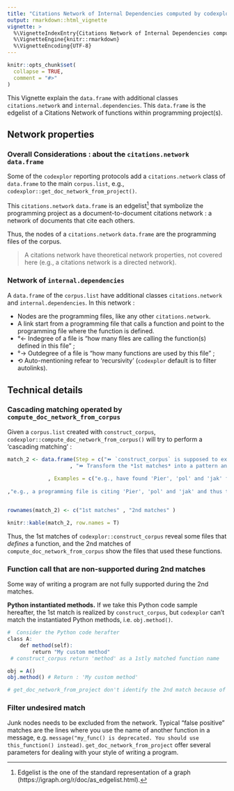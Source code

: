 ```yaml
---
title: "Citations Network of Internal Dependencies computed by codexplor"
output: rmarkdown::html_vignette
vignette: >
  %\VignetteIndexEntry{Citations Network of Internal Dependencies computed by codexplor}
  %\VignetteEngine{knitr::rmarkdown}
  %\VignetteEncoding{UTF-8}
---
```


```r
knitr::opts_chunk$set(
  collapse = TRUE,
  comment = "#>"
)
```

This Vignette explain the `data.frame` with additional classes `citations.network` and `internal.dependencies`. This `data.frame` is the edgelist of a Citations Network of functions within programming project(s).  

## Network properties

### Overall Considerations : about the `citations.network` `data.frame` 
Some of the `codexplor` reporting protocols add a `citations.network` class of `data.frame` to the main `corpus.list`, e.g., `codexplor::get_doc_network_from_project()`. 

This `citations.network` `data.frame` is an edgelist^[Edgelist is the one of the standard representation of a graph (https://igraph.org/r/doc/as_edgelist.html).] that symbolize the programming project as a document-to-document citations network : a network of documents that cite each others. 

Thus, the nodes of a `citations.network` `data.frame` are the programming files of the corpus. 

> A citations network have theoretical network properties, not covered here (e.g., a citations network is a directed network). 

### Network of `internal.dependencies`
A `data.frame` of the `corpus.list` have additional classes `citations.network` and `internal.dependencies`.  In this network :

- Nodes are the programming files, like any other `citations.network`. 
- A link start from a programming file that calls a function and point to the programming file where the function is defined.
- °← Indegree of a file is "how many files are calling the function(s) defined in this file" ;
- °→ Outdegree of a file is "how many functions are used by this file" ; 
- ⟲ Auto-mentioning refear to 'recursivity' (`codexplor` default is to filter autolinks).

## Technical details

### Cascading matching operated by `compute_doc_network_from_corpus`
Given a `corpus.list` created with `construct_corpus`, `codexplor::compute_doc_network_from_corpus()` will try to perform a 'cascading matching' :

```r

match_2 <- data.frame(Step = c("⏩ `construct_corpus` is supposed to extract *functions names as a 1st matches*, from the files where these functions are defined)"
                    , "⏩ Transform the *1st matches* into a pattern and search for these patterns in the initial content, in order to compute a Citations Network with these 2nd matches")
             
             , Examples = c("e.g., have found 'Pier', 'pol' and 'jak' function names in 3 separate files" 
                          
,"e.g., a programming file is citing 'Pier', 'pol' and 'jak' and thus this file is linked to the files where we previously found these matches"))


rownames(match_2) <- c("1st matches" , "2nd matches" )

knitr::kable(match_2, row.names = T)


```

Thus, the 1st matches of `codexplor::construct_corpus` reveal some files that *defines* a function, and the 2nd matches of `compute_doc_network_from_corpus` show the files that used these functions.

### Function call that are non-supported during 2nd matches
Some way of writing a program are not fully supported during the 2nd matches.

**Python instantiated methods.** If we take this Python code sample hereafter, the 1st match is realized by `construct_corpus`, but `codexplor` can't match the instantiated Python methods, i.e. `obj.method()`.

```r
#  Consider the Python code herafter 
class A:
    def method(self):
        return "My custom method"
 # construct_corpus return 'method' as a 1stly matched function name

obj = A()
obj.method() # Return : 'My custom method'

# get_doc_network_from_project don't identify the 2nd match because of the prefix ("obj.")
```


### Filter undesired match
Junk nodes needs to be excluded from the network. Typical "false positive" matches are the lines where you use the name of another function in a message, e.g. `message("my_func() is deprecated. You should use this_function() instead)`. `get_doc_network_from_project` offer several parameters for dealing with your style of writing a program.


